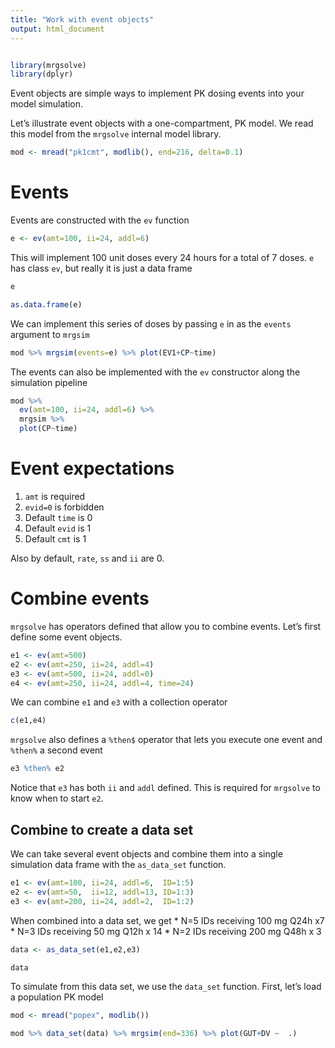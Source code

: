 ```yaml
---
title: "Work with event objects"
output: html_document
---
```



```r
```

```r
library(mrgsolve)
library(dplyr)
```

Event objects are simple ways to implement PK dosing events into your model 
simulation.  

Let's illustrate event objects with a one-compartment, PK model.  We read this 
model from the `mrgsolve` internal model library.

```r
mod <- mread("pk1cmt", modlib(), end=216, delta=0.1)
```

# Events

Events are constructed with the `ev` function

```r
e <- ev(amt=100, ii=24, addl=6)
```

This will implement 100 unit doses every 24 hours for a total of 7 doses.  `e` 
has class `ev`, but really it is just a data frame

```r
e
```

```r
as.data.frame(e)
```

We can implement this series of doses by passing `e` in as the `events` argument 
to `mrgsim`

```r
mod %>% mrgsim(events=e) %>% plot(EV1+CP~time)
```


The events can also be implemented with the `ev` constructor along the 
simulation pipeline

```r
mod %>%
  ev(amt=100, ii=24, addl=6) %>%
  mrgsim %>% 
  plot(CP~time)
```


# Event expectations

1. `amt` is required
1. `evid=0` is forbidden
1. Default `time` is 0
1. Default `evid` is 1
1. Default `cmt` is 1

Also by default, `rate`, `ss` and `ii` are 0.


# Combine events

`mrgsolve` has operators defined that allow you to combine events.  Let's first 
define some event objects.

```r
e1 <- ev(amt=500)
e2 <- ev(amt=250, ii=24, addl=4)
e3 <- ev(amt=500, ii=24, addl=0)
e4 <- ev(amt=250, ii=24, addl=4, time=24)
```


We can combine `e1` and `e3` with a collection operator

```r
c(e1,e4)
```

`mrgsolve` also defines a `%then$` operator that lets you execute one event and 
`%then%` a second event
```r
e3 %then% e2
```

Notice that `e3` has both `ii` and `addl` defined.  This is required for 
`mrgsolve` to know when to start `e2`.


## Combine to create a data set

We can take several event objects and combine them into a single simulation data 
frame with the `as_data_set` function.

```r
e1 <- ev(amt=100, ii=24, addl=6,  ID=1:5)
e2 <- ev(amt=50,  ii=12, addl=13, ID=1:3)
e3 <- ev(amt=200, ii=24, addl=2,  ID=1:2)
```

When combined into a data set, we get 
* N=5 IDs receiving 100 mg Q24h x7 
* N=3 IDs receiving 50  mg Q12h x 14
* N=2 IDs receiving 200 mg Q48h x 3

```r
data <- as_data_set(e1,e2,e3)

data
```

To simulate from this data set, we use the `data_set` function.  First, let's 
load a population PK model

```r
mod <- mread("popex", modlib())
```
```r
mod %>% data_set(data) %>% mrgsim(end=336) %>% plot(GUT+DV ~  .)
```















